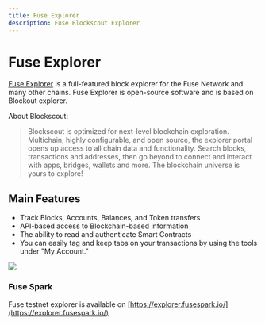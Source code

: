 ```yaml
---
title: Fuse Explorer
description: Fuse Blockscout Explorer
---
```


# Fuse Explorer

[Fuse Explorer](https://explorer.fuse.io/) is a full-featured block explorer for the Fuse Network and many other chains. Fuse Explorer is open-source software and is based on Blockout explorer.

About Blockscout:

> Blockscout is optimized for next-level blockchain exploration. Multichain, highly configurable, and open source, the explorer portal opens up access to all chain data and functionality. Search blocks, transactions and addresses, then go beyond to connect and interact with apps, bridges, wallets and more. The blockchain universe is yours to explore!

## Main Features

- Track Blocks, Accounts, Balances, and Token transfers
- API-based access to Blockchain-based information
- The ability to read and authenticate Smart Contracts
- You can easily tag and keep tabs on your transactions by using the tools under "My Account."

![](</img/image(27).png>)

### Fuse Spark

Fuse testnet explorer is available on [https://explorer.fusespark.io/](https://explorer.fusespark.io/)
